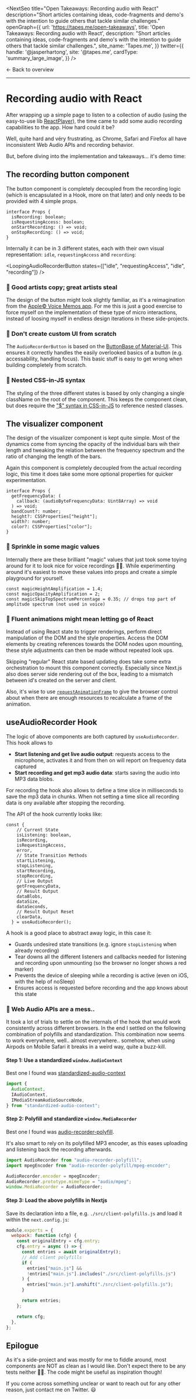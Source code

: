 

<NextSeo
    title="Open Takeaways: Recording audio with React"
    description="Short articles containing ideas, code-fragments and demo's with the intention to guide others that tackle similar challenges."
    openGraph={{
        url: 'https://tapes.me/open-takeaways',
        title: 'Open Takeaways: Recording audio with React',
        description: "Short articles containing ideas, code-fragments and demo's with the intention to guide others that tackle similar challenges.",
        site_name: 'Tapes.me',
    }}
    twitter={{
        handle: '@jasperhartong',
        site: '@tapes.me',
        cardType: 'summary_large_image',
    }}
/>

<DocsLayout>
<div style={{paddingTop:16}} />
<Link href={"/docs"} as={"/docs"}>← Back to overview</Link>

-----

# Recording audio with React

After wrapping up a simple page to listen to a collection of audio (using the easy-to-use lib [ReactPlayer](https://github.com/CookPete/react-player)), the time came to add some audio recording capabilities to the app. How hard could it be?

Well, quite hard and véry frustrating, as Chrome, Safari and Firefox all have inconsistent Web Audio APIs and recording behavior.

But, before diving into the implementation and takeaways... it's demo time:

<AudioRecorderDemo />

## The recording button component

<GithubLink variant="below-header" url="https://github.com/jasperhartong/pod/blob/master/src/components/audio-recorder-hook/audio-recorder-button.tsx" />

The button component is completely decoupled from the recording logic (which is encapsulated in a Hook, more on that later) and only needs to be provided with 4 simple props.

<GithubLink variant="above-code" url="https://github.com/jasperhartong/pod/blob/master/src/components/audio-recorder-hook/audio-recorder-button.tsx#L66-L71" />

```tsx
interface Props {
  isRecording: boolean;
  isRequestingAccess: boolean;
  onStartRecording: () => void;
  onStopRecording: () => void;
}
```

Internally it can be in 3 different states, each with their own visual representation: `idle`, `requestingAccess` and `recording`:

<LoopingAudioRecorderButton states={["idle", "requestingAccess", "idle", "recording"]} />

### 📓 Good artists copy; great artists steal

The design of the button might look slightly familiar, as it's a reimagination from the [Apple© Voice Memos app](https://support.apple.com/en-us/HT206775). For me this is just a good exercise to force myself on the implementation of these type of micro interactions, instead of loosing myself in endless design iterations in these side-projects.

### 📓 Don't create custom UI from scratch

The `AudioRecorderButton` is based on the [ButtonBase of Material-UI](https://material-ui.com/api/button-base/). This ensures it correctly handles the easily overlooked basics of a button (e.g. accessability, handling focus). This basic stuff is easy to get wrong when building completely from scratch.

### 📓 Nested CSS-in-JS syntax

The styling of the three different states is based by only changing a single className on the root of the component. This keeps the component clean, but does require the ["$" syntax in CSS-in-JS](https://cssinjs.org/jss-plugin-nested?v=v10.4.0#use-rulename-to-reference-a-local-rule-within-the-same-style-sheet) to reference nested classes. 


## The visualizer component
<GithubLink variant="below-header" url="https://github.com/jasperhartong/pod/blob/master/src/components/audio-recorder-hook/audio-visualizer.tsx" />

The design of the visualizer component is kept quite simple. Most of the dynamics come from syncing the opacity of the individual bars wih their length and tweaking the relation between the frequency spectrum and the ratio of changing the length of the bars.

<LoopingAudioRecorderVisualizer />

Again this component is completely decoupled from the actual recording logic, this time it does take some more optional properties for quicker experimentation.

```tsx
interface Props {
  getFrequencyData: (
    callback: (audioByteFrequencyData: Uint8Array) => void
  ) => void;
  bandCount?: number;
  height?: CSSProperties["height"];
  width?: number;
  color?: CSSProperties["color"];
}
```

### 📓 Sprinkle in some magic values

Internally there are these brilliant "magic" values that just took some toying around for it to look nice for voice recordings 🧙‍♂️. While experimenting around it's easiest to move these values into props and create a simple playground for yourself.

<GithubLink variant="above-code" url="https://github.com/jasperhartong/pod/blob/master/src/components/audio-recorder-hook/audio-recorder-visualizer.tsx#L51-L53" />

```tsx
const magicHeightAmplification = 1.4;
const magicOpacityAmplification = 2;
const magicSkipTopSpectrumPercentage = 0.35; // drops top part of amplitude spectrum (not used in voice)
```

### 📓 Fluent animations might mean letting go of React

Instead of using React state to trigger renderings, perform direct manipulation of the DOM and the style properties. Access the DOM elements by creating references towards the DOM nodes upon mounting, these style adjustments can then be made without repeated look ups.

Skipping "regular" React state based updating does take some extra orchestration to mount this component correctly. Especially since Next.js also does server side rendering out of the box, leading to a mismatch between id's created on the server and client.

Also, it's wise to use [`requestAnimationFrame`](https://developer.mozilla.org/en-US/docs/Web/API/window/requestAnimationFrame) to give the browser control about when there are enough resources to recalculate a frame of the animation.

## useAudioRecorder Hook
<GithubLink variant="below-header" url="https://github.com/jasperhartong/pod/blob/master/src/hooks/useAudioRecorder.ts" />

The logic of above components are both captured by `useAudioRecorder`. This hook allows to
- **Start listening and get live audio output**: requests access to the microphone, activates it and from then on will report on frequency data captured
- **Start recording and get mp3 audio data**: starts saving the audio into MP3 data blobs.

For recording the hook also allows to define a time slice in milliseconds to save the mp3 data in chunks. When not setting a time slice all recording data is ony available after stopping the recording.

The API of the hook currently looks like: 

```tsx
const {
    // Current State
    isListening: boolean,
    isRecording,
    isRequestingAccess,
    error,
    // State Transition Methods
    startListening,
    stopListening,
    startRecording,
    stopRecording,
    // Live Output
    getFrequencyData,
    // Result Output
    dataBlobs,
    dataSize,
    dataSeconds,
    // Result Output Reset
    clearData,
  } = useAudioRecorder();
```

A hook is a good place to abstract away logic, in this case it:
- Guards undesired state transitions (e.g. ignore `stopListening` when already recording)
- Tear downs all the different listeners and callbacks needed for listening and recording upon unmounting (so the browser no longer shows a red marker)
- Prevents the device of sleeping while a recording is active (even on iOS, with the help of noSleep)
- Ensures access is requested before recording and the app knows about this state

### 📓 Web Audio APIs are a mess..

It took a lot of trials to settle on the internals of the hook that would work consistently across different browsers. In the end I settled on the following combination of polyfills and standardization. This combination now seems to work everywhere, well.. almost everywhere.. somehow, when using Airpods on Mobile Safari it breaks in a weird way, quite a buzz-kill.


#### Step 1: Use a standardized `window.AudioContext`

Best one I found was [standardized-audio-context](https://www.npmjs.com/package/standardized-audio-context)

<GithubLink variant="above-code" url="https://github.com/jasperhartong/pod/blob/master/src/utils/audio-context.ts#L1-L5" />

```ts
import {
  AudioContext,
  IAudioContext,
  IMediaStreamAudioSourceNode,
} from "standardized-audio-context";
```

#### Step 2: Polyfill and standardize `window.MediaRecorder`

Best one I found was [audio-recorder-polyfill](https://www.npmjs.com/package/audio-recorder-polyfill).


It's also smart to rely on its polyfilled MP3 encoder, as this eases uploading and listening back the recording afterwards.

<GithubLink variant="above-code" url="https://github.com/jasperhartong/pod/blob/master/src/client-polyfills.js" />

```js
import AudioRecorder from "audio-recorder-polyfill";
import mpegEncoder from "audio-recorder-polyfill/mpeg-encoder";

AudioRecorder.encoder = mpegEncoder;
AudioRecorder.prototype.mimeType = "audio/mpeg";
window.MediaRecorder = AudioRecorder;
```

#### Step 3: Load the above polyfills in Nextjs

Save its declaration into a file, e.g. `./src/client-polyfills.js` and load it within the `next.config.js`:

<GithubLink variant="above-code" url="https://github.com/jasperhartong/pod/blob/master/next.config.js" />

```js
module.exports = {
  webpack: function (cfg) {
    const originalEntry = cfg.entry;
    cfg.entry = async () => {
      const entries = await originalEntry();
      // Add client polyfills
      if (
        entries["main.js"] &&
        !entries["main.js"].includes("./src/client-polyfills.js")
      ) {
        entries["main.js"].unshift("./src/client-polyfills.js");
      }

      return entries;
    };

    return cfg;
  },
};
```

## Epilogue

As it's a side-project and was mostly for me to fiddle around, most components are NOT as clean as I would like. Don't expect there to be any tests neither 🤷‍♂️. The code might be useful as inspiration though!

If you come across something unclear or want to reach out for any other reason, just contact me on Twitter. 😃


</DocsLayout>